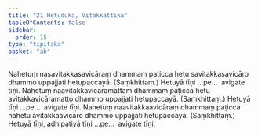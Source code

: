 ```yaml
---
title: "21 Hetuduka, Vitakkattika"
tableOfContents: false
sidebar:
  order: 15
type: "tipitaka"
basket: "ab"
---
```



<DynamicBreadcrumb />

<Division number="66">

<Paragraph number="157">
Nahetuṃ nasavitakkasavicāraṃ dhammaṃ paṭicca hetu savitakkasavicāro dhammo uppajjati hetupaccayā. (Saṃkhittaṃ.) Hetuyā tīṇi …pe…  avigate tīṇi.
</Paragraph>

<Paragraph number="158">
Nahetuṃ naavitakkavicāramattaṃ dhammaṃ paṭicca hetu avitakkavicāramatto dhammo uppajjati hetupaccayā. (Saṃkhittaṃ.) Hetuyā tīṇi …pe…  avigate tīṇi.
</Paragraph>

<Paragraph number="159">
Nahetuṃ naavitakkaavicāraṃ dhammaṃ paṭicca nahetu avitakkaavicāro dhammo uppajjati hetupaccayā. (Saṃkhittaṃ.) Hetuyā tīṇi, adhipatiyā tīṇi …pe…  avigate tīṇi.
</Paragraph>
</Division>